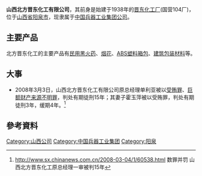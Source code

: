 '''山西北方晋东化工有限公司'''，其前身是始建于1938年的[[晋东化工厂|晋东化工厂]](国营104厂)，位于[[山西省|山西省]][[阳泉市|阳泉市]]，现隶属于[[中国兵器工业集团公司|中国兵器工业集团公司]]。

== 主要产品 ==
北方晋东化工的主要产品有[[民用黑火药|民用黑火药]]、[[烟花|烟花]]、[[ABS塑料箱包|ABS塑料箱包]]、[[建筑包装材料|建筑包装材料]]等。

== 大事 ==
*2008年3月3日，山西北方晋东化工有限公司原总经理单利亚被以[[受贿罪|受贿罪]]、[[巨额财产来源不明罪|巨额财产来源不明罪]]，判处有期徒刑15年；其妻子霍玉萍被以受贿罪，判处有期徒刑3年，缓期4年。<ref>http://www.sx.chinanews.com.cn/2008-03-04/1/60538.html {{Wayback|url=http://www.sx.chinanews.com.cn/2008-03-04/1/60538.html |date=20080724210051 }} 数罪并罚 山西北方晋东化工原总经理一审被判15年</ref>

==參考資料==
<div class="references-small">
<references />
</div>
[[Category:山西公司|Category:山西公司]]
[[Category:中国兵器工业集团|Category:中国兵器工业集团]]
[[Category:阳泉|Category:阳泉]]